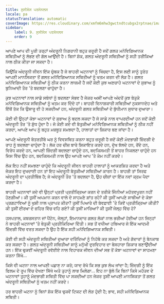 ```yaml
---
title: ਸੁਸੀਸੋਸ ਪਰਸੋਨਲਸ
locale: pa
statusTranslation: automatic
coverImage: https://res.cloudinary.com/xmfm6mhw3gwctndtcubgx2rptnae/image/upload/v1740468922/small_cover_tratado_de_psicologia_revolucionaria_a4c0dca4e0.webp
sidebar:
    label: 9. ਸੁਸੀਸੋਸ ਪਰਸੋਨਲਸ
    order: 9
---
```

ਆਪਣੇ ਆਪ ਦੀ ਪੂਰੀ ਤਰ੍ਹਾਂ ਅੰਦਰੂਨੀ ਨਿਗਰਾਨੀ ਬਹੁਤ ਜ਼ਰੂਰੀ ਹੈ ਜਦੋਂ ਗਲਤ ਮਨੋਵਿਗਿਆਨਕ ਸਥਿਤੀਆਂ ਨੂੰ ਲੱਭਣ ਦੀ ਗੱਲ ਆਉਂਦੀ ਹੈ। ਬਿਨਾਂ ਸ਼ੱਕ, ਗਲਤ ਅੰਦਰੂਨੀ ਸਥਿਤੀਆਂ ਨੂੰ ਸਹੀ ਤਰੀਕਿਆਂ ਨਾਲ ਠੀਕ ਕੀਤਾ ਜਾ ਸਕਦਾ ਹੈ।

ਕਿਉਂਕਿ ਅੰਦਰੂਨੀ ਜੀਵਨ ਇੱਕ ਚੁੰਬਕ ਹੈ ਜੋ ਬਾਹਰੀ ਘਟਨਾਵਾਂ ਨੂੰ ਖਿੱਚਦਾ ਹੈ, ਇਸ ਲਈ ਸਾਨੂੰ ਤੁਰੰਤ ਆਪਣੀ ਮਾਨਸਿਕਤਾ ਤੋਂ ਗਲਤ ਮਨੋਵਿਗਿਆਨਕ ਸਥਿਤੀਆਂ ਨੂੰ ਖਤਮ ਕਰਨ ਦੀ ਲੋੜ ਹੈ। ਗਲਤ ਮਨੋਵਿਗਿਆਨਕ ਸਥਿਤੀਆਂ ਨੂੰ ਠੀਕ ਕਰਨਾ ਲਾਜ਼ਮੀ ਹੈ ਜਦੋਂ ਕੋਈ ਕੁਝ ਅਣਚਾਹੇ ਘਟਨਾਵਾਂ ਦੇ ਸੁਭਾਅ ਨੂੰ ਬੁਨਿਆਦੀ ਤੌਰ 'ਤੇ ਬਦਲਣਾ ਚਾਹੁੰਦਾ ਹੈ।

ਕੁਝ ਘਟਨਾਵਾਂ ਨਾਲ ਸਾਡੇ ਸਬੰਧਾਂ ਨੂੰ ਬਦਲਣਾ ਸੰਭਵ ਹੈ ਜੇਕਰ ਅਸੀਂ ਆਪਣੇ ਅੰਦਰੋਂ ਕੁਝ ਬੇਤੁਕੇ ਮਨੋਵਿਗਿਆਨਕ ਸਥਿਤੀਆਂ ਨੂੰ ਖਤਮ ਕਰ ਦਿੰਦੇ ਹਾਂ। ਬਾਹਰੀ ਵਿਨਾਸ਼ਕਾਰੀ ਸਥਿਤੀਆਂ ਨੁਕਸਾਨਦੇਹ ਅਤੇ ਇੱਥੋਂ ਤੱਕ ਕਿ ਉਸਾਰੂ ਵੀ ਹੋ ਸਕਦੀਆਂ ਹਨ, ਅੰਦਰੂਨੀ ਗਲਤ ਸਥਿਤੀਆਂ ਦੇ ਬੁੱਧੀਮਾਨ ਸੁਧਾਰ ਦੁਆਰਾ।

ਕੋਈ ਵੀ ਉਨ੍ਹਾਂ ਕੋਝਾ ਘਟਨਾਵਾਂ ਦੇ ਸੁਭਾਅ ਨੂੰ ਬਦਲ ਸਕਦਾ ਹੈ ਜੋ ਸਾਡੇ ਨਾਲ ਵਾਪਰਦੀਆਂ ਹਨ ਜਦੋਂ ਕੋਈ ਅੰਦਰੂਨੀ ਤੌਰ 'ਤੇ ਸ਼ੁੱਧ ਹੁੰਦਾ ਹੈ। ਜੋ ਕੋਈ ਕਦੇ ਵੀ ਬੇਤੁਕੀਆਂ ਮਨੋਵਿਗਿਆਨਕ ਸਥਿਤੀਆਂ ਨੂੰ ਠੀਕ ਨਹੀਂ ਕਰਦਾ, ਆਪਣੇ ਆਪ ਨੂੰ ਬਹੁਤ ਮਜ਼ਬੂਤ ਸਮਝਦਾ ਹੈ, ਹਾਲਾਤਾਂ ਦਾ ਸ਼ਿਕਾਰ ਬਣ ਜਾਂਦਾ ਹੈ।

ਆਪਣੇ ਅੰਦਰੂਨੀ ਬੇਤਰਤੀਬੇ ਘਰ ਨੂੰ ਵਿਵਸਥਿਤ ਕਰਨਾ ਬਹੁਤ ਜ਼ਰੂਰੀ ਹੈ ਜਦੋਂ ਕੋਈ ਮੰਦਭਾਗੀ ਜ਼ਿੰਦਗੀ ਦੇ ਰਾਹ ਨੂੰ ਬਦਲਣਾ ਚਾਹੁੰਦਾ ਹੈ। ਲੋਕ ਹਰ ਚੀਜ਼ ਬਾਰੇ ਸ਼ਿਕਾਇਤ ਕਰਦੇ ਹਨ, ਦੁੱਖ ਝੱਲਦੇ ਹਨ, ਰੋਂਦੇ ਹਨ, ਵਿਰੋਧ ਕਰਦੇ ਹਨ, ਆਪਣੀ ਜ਼ਿੰਦਗੀ ਬਦਲਣਾ ਚਾਹੁੰਦੇ ਹਨ, ਬਦਕਿਸਮਤੀ ਤੋਂ ਬਾਹਰ ਨਿਕਲਣਾ ਚਾਹੁੰਦੇ ਹਨ ਜਿਸ ਵਿੱਚ ਉਹ ਹਨ, ਬਦਕਿਸਮਤੀ ਨਾਲ ਉਹ ਆਪਣੇ ਆਪ 'ਤੇ ਕੰਮ ਨਹੀਂ ਕਰਦੇ।

ਲੋਕ ਇਹ ਨਹੀਂ ਸਮਝਣਾ ਚਾਹੁੰਦੇ ਕਿ ਅੰਦਰੂਨੀ ਜੀਵਨ ਬਾਹਰੀ ਹਾਲਾਤਾਂ ਨੂੰ ਆਕਰਸ਼ਿਤ ਕਰਦਾ ਹੈ ਅਤੇ ਜੇਕਰ ਇਹ ਦੁਖਦਾਈ ਹਨ ਤਾਂ ਇਹ ਅੰਦਰੂਨੀ ਬੇਤੁਕੀਆਂ ਸਥਿਤੀਆਂ ਕਾਰਨ ਹੈ। ਬਾਹਰੀ ਤਾਂ ਸਿਰਫ ਅੰਦਰੂਨੀ ਦਾ ਪ੍ਰਤੀਬਿੰਬ ਹੈ; ਜੋ ਅੰਦਰੂਨੀ ਤੌਰ 'ਤੇ ਬਦਲਦਾ ਹੈ, ਉਹ ਚੀਜ਼ਾਂ ਦਾ ਇੱਕ ਨਵਾਂ ਕ੍ਰਮ ਪੈਦਾ ਕਰਦਾ ਹੈ।

ਬਾਹਰੀ ਘਟਨਾਵਾਂ ਕਦੇ ਵੀ ਉਨ੍ਹਾਂ ਪ੍ਰਤੀ ਪ੍ਰਤੀਕ੍ਰਿਆ ਕਰਨ ਦੇ ਤਰੀਕੇ ਜਿੰਨੀਆਂ ਮਹੱਤਵਪੂਰਨ ਨਹੀਂ ਹੋਣਗੀਆਂ। ਕੀ ਤੁਸੀਂ ਅਪਮਾਨ ਕਰਨ ਵਾਲੇ ਦੇ ਸਾਹਮਣੇ ਸ਼ਾਂਤ ਰਹੇ? ਕੀ ਤੁਸੀਂ ਆਪਣੇ ਸਾਥੀਆਂ ਦੇ ਕੋਝਾ ਪ੍ਰਗਟਾਵਿਆਂ ਨੂੰ ਖੁਸ਼ੀ ਨਾਲ ਪ੍ਰਾਪਤ ਕੀਤਾ? ਤੁਸੀਂ ਪਿਆਰੇ ਦੀ ਬੇਵਫ਼ਾਈ 'ਤੇ ਕਿਵੇਂ ਪ੍ਰਤੀਕ੍ਰਿਆ ਕੀਤੀ? ਕੀ ਤੁਸੀਂ ਈਰਖਾ ਦੇ ਜ਼ਹਿਰ ਵਿੱਚ ਵਹਿ ਗਏ? ਕੀ ਤੁਸੀਂ ਮਾਰਿਆ? ਕੀ ਤੁਸੀਂ ਜੇਲ੍ਹ ਵਿੱਚ ਹੋ?

ਹਸਪਤਾਲ, ਕਬਰਸਤਾਨ ਜਾਂ ਪੈਂਟੇਨ, ਜੇਲ੍ਹਾਂ, ਇਮਾਨਦਾਰ ਗਲਤ ਲੋਕਾਂ ਨਾਲ ਭਰੀਆਂ ਹੋਈਆਂ ਹਨ ਜਿਨ੍ਹਾਂ ਨੇ ਬਾਹਰੀ ਘਟਨਾਵਾਂ 'ਤੇ ਬੇਤੁਕੀ ਪ੍ਰਤੀਕਿਰਿਆ ਦਿੱਤੀ। ਸਭ ਤੋਂ ਵਧੀਆ ਹਥਿਆਰ ਜੋ ਇੱਕ ਆਦਮੀ ਜ਼ਿੰਦਗੀ ਵਿੱਚ ਵਰਤ ਸਕਦਾ ਹੈ ਉਹ ਹੈ ਇੱਕ ਸਹੀ ਮਨੋਵਿਗਿਆਨਕ ਸਥਿਤੀ।

ਕੋਈ ਵੀ ਸਹੀ ਅੰਦਰੂਨੀ ਸਥਿਤੀਆਂ ਦੁਆਰਾ ਦਰਿੰਦਿਆਂ ਨੂੰ ਨਿਹੱਥੇ ਕਰ ਸਕਦਾ ਹੈ ਅਤੇ ਗੱਦਾਰਾਂ ਨੂੰ ਬੇਨਕਾਬ ਕਰ ਸਕਦਾ ਹੈ। ਗਲਤ ਅੰਦਰੂਨੀ ਸਥਿਤੀਆਂ ਸਾਨੂੰ ਮਨੁੱਖੀ ਦੁਰਵਿਹਾਰ ਦਾ ਬੇਸਹਾਰਾ ਸ਼ਿਕਾਰ ਬਣਾਉਂਦੀਆਂ ਹਨ। ਇੱਕ ਢੁਕਵੀਂ ਅੰਦਰੂਨੀ ਰਵੱਈਏ ਨਾਲ ਵਿਹਾਰਕ ਜੀਵਨ ਦੀਆਂ ਸਭ ਤੋਂ ਕੋਝਾ ਘਟਨਾਵਾਂ ਦਾ ਸਾਹਮਣਾ ਕਰਨਾ ਸਿੱਖੋ...

ਕਿਸੇ ਵੀ ਘਟਨਾ ਨਾਲ ਆਪਣੀ ਪਛਾਣ ਨਾ ਕਰੋ; ਯਾਦ ਰੱਖੋ ਕਿ ਸਭ ਕੁਝ ਲੰਘ ਜਾਂਦਾ ਹੈ; ਜ਼ਿੰਦਗੀ ਨੂੰ ਇੱਕ ਫਿਲਮ ਦੇ ਰੂਪ ਵਿੱਚ ਦੇਖਣਾ ਸਿੱਖੋ ਅਤੇ ਤੁਹਾਨੂੰ ਲਾਭ ਮਿਲੇਗਾ... ਇਹ ਨਾ ਭੁੱਲੋ ਕਿ ਬਿਨਾਂ ਕਿਸੇ ਮਹੱਤਵ ਦੇ ਘਟਨਾਵਾਂ ਤੁਹਾਨੂੰ ਮੰਦਭਾਗੀ ਸਥਿਤੀ ਵਿੱਚ ਪਾ ਸਕਦੀਆਂ ਹਨ ਜੇਕਰ ਤੁਸੀਂ ਆਪਣੀ ਮਾਨਸਿਕਤਾ ਤੋਂ ਗਲਤ ਅੰਦਰੂਨੀ ਸਥਿਤੀਆਂ ਨੂੰ ਖਤਮ ਨਹੀਂ ਕਰਦੇ।

ਹਰ ਬਾਹਰੀ ਘਟਨਾ ਨੂੰ ਬਿਨਾਂ ਸ਼ੱਕ ਇੱਕ ਢੁਕਵੇਂ ਟਿਕਟ ਦੀ ਲੋੜ ਹੁੰਦੀ ਹੈ; ਭਾਵ, ਸਹੀ ਮਨੋਵਿਗਿਆਨਕ ਸਥਿਤੀ।

